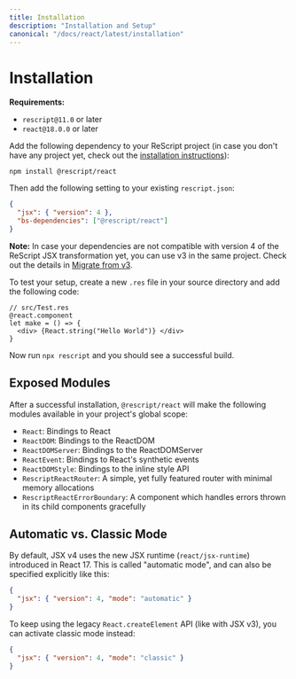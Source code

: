 ```yaml
---
title: Installation
description: "Installation and Setup"
canonical: "/docs/react/latest/installation"
---
```


# Installation

**Requirements:**

- `rescript@11.0` or later
- `react@18.0.0` or later

Add the following dependency to your ReScript project (in case you don't have any project yet, check out the [installation instructions](/docs/manual/latest/installation)):

```
npm install @rescript/react
```

Then add the following setting to your existing `rescript.json`:

```json
{
  "jsx": { "version": 4 },
  "bs-dependencies": ["@rescript/react"]
}
```

**Note:** In case your dependencies are not compatible with version 4 of the ReScript JSX transformation yet, you can use v3 in the same project. Check out the details in [Migrate from v3](/docs/react/latest/migrate-react).

To test your setup, create a new `.res` file in your source directory and add the following code:

```res
// src/Test.res
@react.component
let make = () => {
  <div> {React.string("Hello World")} </div>
}
```

Now run `npx rescript` and you should see a successful build.

## Exposed Modules

After a successful installation, `@rescript/react` will make the following modules available in your project's global scope:

- `React`: Bindings to React
- `ReactDOM`: Bindings to the ReactDOM
- `ReactDOMServer`: Bindings to the ReactDOMServer
- `ReactEvent`: Bindings to React's synthetic events
- `ReactDOMStyle`: Bindings to the inline style API
- `RescriptReactRouter`: A simple, yet fully featured router with minimal memory allocations
- `RescriptReactErrorBoundary`: A component which handles errors thrown in its child components gracefully

## Automatic vs. Classic Mode

By default, JSX v4 uses the new JSX runtime (`react/jsx-runtime`) introduced in React 17. This is called "automatic mode", and can also be specified explicitly like this:

```json
{
  "jsx": { "version": 4, "mode": "automatic" }
}
```

To keep using the legacy `React.createElement` API (like with JSX v3), you can activate classic mode instead:

```json
{
  "jsx": { "version": 4, "mode": "classic" }
}
```
